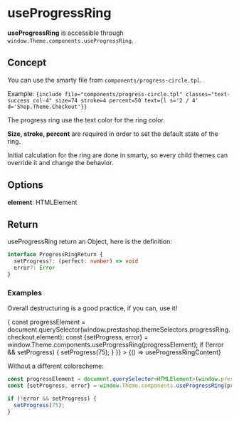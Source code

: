 
<Meta title="Theme/JavaScript/Components/useProgressRing" />

# useProgressRing

**useProgressRing** is accessible through `window.Theme.components.useProgressRing`.

## Concept

You can use the smarty file from `components/progress-circle.tpl`.

Example: `{include file="components/progress-circle.tpl" classes="text-success col-4" size=74 stroke=4 percent=50 text={l s='2 / 4' d='Shop.Theme.Checkout'}}`

The progress ring use the text color for the ring color.

**Size, stroke, percent** are required in order to set the default state of the ring.

Initial calculation for the ring are done in smarty, so every child themes can override it and change the behavior.

## Options

**element**:  HTMLElement   

## Return
useProgressRing return an Object, here is the definition:

```ts 
interface ProgressRingReturn {
  setProgress?: (perfect: number) => void
  error?: Error
}
```

### Examples
Overall destructuring is a good practice, if you can, use it!

<Canvas>
  <Story 
    name="Basic usage" 
    parameters={{ docs: { source: { code: useProgressRingContent } } }} 
    play={async ({canvasElement}) => {
      const progressElement = document.querySelector<HTMLElement>(window.prestashop.themeSelectors.progressRing.checkout.element);
      const {setProgress, error} = window.Theme.components.useProgressRing(progressElement);
      if (!error && setProgress) {
        setProgress(75);
      }
    }}
  >
    {() =>  useProgressRingContent}
  </Story>
</Canvas>  

Without a different colorscheme:

```ts
const progressElement = document.querySelector<HTMLElement>(window.prestashop.themeSelectors.progressRing.checkout.element);
const {setProgress, error} = window.Theme.components.useProgressRing(progressElement);

if (!error && setProgress) {
  setProgress(75);
}
```
